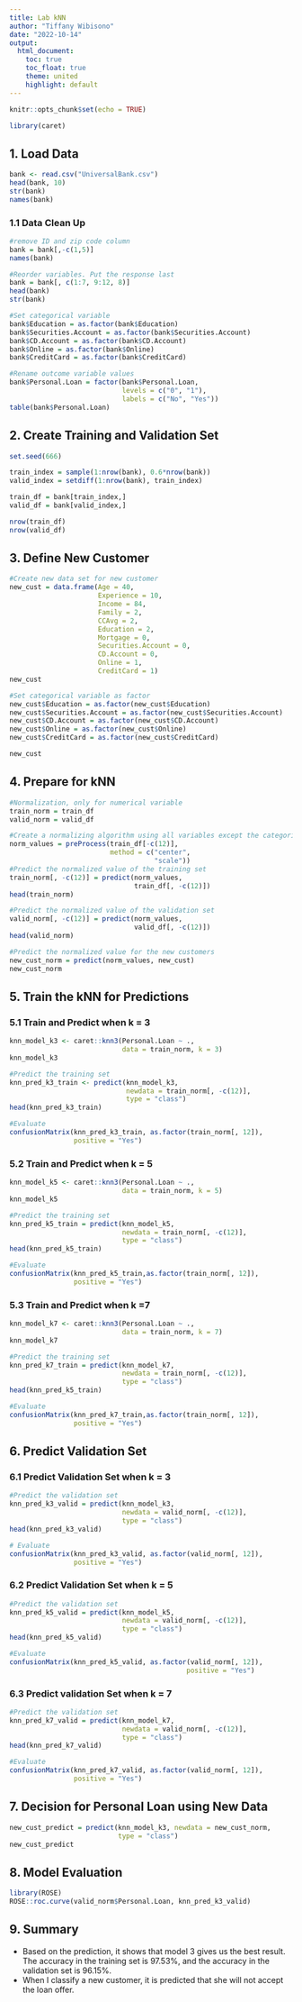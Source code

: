 ---
title: Lab kNN
author: "Tiffany Wibisono"
date: "2022-10-14"
output: 
  html_document:
    toc: true
    toc_float: true
    theme: united
    highlight: default
---

```{r setup, include=FALSE}
knitr::opts_chunk$set(echo = TRUE)

library(caret)
```


## 1. Load Data
```{r}
bank <- read.csv("UniversalBank.csv")
head(bank, 10)
str(bank)
names(bank)
```
### 1.1 Data Clean Up
```{r}
#remove ID and zip code column
bank = bank[,-c(1,5)]
names(bank)

#Reorder variables. Put the response last
bank = bank[, c(1:7, 9:12, 8)]
head(bank)
str(bank)

#Set categorical variable
bank$Education = as.factor(bank$Education)
bank$Securities.Account = as.factor(bank$Securities.Account)
bank$CD.Account = as.factor(bank$CD.Account)
bank$Online = as.factor(bank$Online)
bank$CreditCard = as.factor(bank$CreditCard)

#Rename outcome variable values
bank$Personal.Loan = factor(bank$Personal.Loan,
                            levels = c("0", "1"),
                            labels = c("No", "Yes"))
table(bank$Personal.Loan)
```
## 2. Create Training and Validation Set
```{r}
set.seed(666)

train_index = sample(1:nrow(bank), 0.6*nrow(bank))
valid_index = setdiff(1:nrow(bank), train_index)

train_df = bank[train_index,]
valid_df = bank[valid_index,]

nrow(train_df)
nrow(valid_df)
```
## 3. Define New Customer
```{r}
#Create new data set for new customer
new_cust = data.frame(Age = 40,
                      Experience = 10,
                      Income = 84,
                      Family = 2,
                      CCAvg = 2,
                      Education = 2,
                      Mortgage = 0,
                      Securities.Account = 0,
                      CD.Account = 0,
                      Online = 1,
                      CreditCard = 1)
new_cust

#Set categorical variable as factor
new_cust$Education = as.factor(new_cust$Education)
new_cust$Securities.Account = as.factor(new_cust$Securities.Account)
new_cust$CD.Account = as.factor(new_cust$CD.Account)
new_cust$Online = as.factor(new_cust$Online)
new_cust$CreditCard = as.factor(new_cust$CreditCard)

new_cust
```
## 4. Prepare for kNN
```{r}
#Normalization, only for numerical variable
train_norm = train_df
valid_norm = valid_df

#Create a normalizing algorithm using all variables except the categorical variables
norm_values = preProcess(train_df[-c(12)],
                         method = c("center",
                                    "scale"))
#Predict the normalized value of the training set
train_norm[, -c(12)] = predict(norm_values,
                               train_df[, -c(12)])
head(train_norm)

#Predict the normalized value of the validation set
valid_norm[, -c(12)] = predict(norm_values,
                               valid_df[, -c(12)])
head(valid_norm)

#Predict the normalized value for the new customers 
new_cust_norm = predict(norm_values, new_cust)
new_cust_norm
```
## 5. Train the kNN for Predictions
### 5.1 Train and Predict when k = 3
```{r}
knn_model_k3 <- caret::knn3(Personal.Loan ~ ., 
                            data = train_norm, k = 3)
knn_model_k3

#Predict the training set
knn_pred_k3_train <- predict(knn_model_k3, 
                             newdata = train_norm[, -c(12)], 
                             type = "class")
head(knn_pred_k3_train)

#Evaluate 
confusionMatrix(knn_pred_k3_train, as.factor(train_norm[, 12]),
                positive = "Yes")
```
### 5.2 Train and Predict when k = 5
```{r}
knn_model_k5 <- caret::knn3(Personal.Loan ~ ., 
                            data = train_norm, k = 5)
knn_model_k5

#Predict the training set
knn_pred_k5_train = predict(knn_model_k5,
                            newdata = train_norm[, -c(12)],
                            type = "class")
head(knn_pred_k5_train)

#Evaluate
confusionMatrix(knn_pred_k5_train,as.factor(train_norm[, 12]),
                positive = "Yes")
```
### 5.3 Train and Predict when k =7
```{r}
knn_model_k7 <- caret::knn3(Personal.Loan ~ ., 
                            data = train_norm, k = 7)
knn_model_k7

#Predict the training set
knn_pred_k7_train = predict(knn_model_k7,
                            newdata = train_norm[, -c(12)],
                            type = "class")
head(knn_pred_k5_train)

#Evaluate
confusionMatrix(knn_pred_k7_train,as.factor(train_norm[, 12]),
                positive = "Yes")
```
## 6. Predict Validation Set
### 6.1 Predict Validation Set when k = 3
```{r}
#Predict the validation set
knn_pred_k3_valid = predict(knn_model_k3, 
                            newdata = valid_norm[, -c(12)],
                            type = "class")
head(knn_pred_k3_valid)

# Evaluate
confusionMatrix(knn_pred_k3_valid, as.factor(valid_norm[, 12]),
                positive = "Yes")
```
### 6.2 Predict Validation Set when k = 5
```{r}
#Predict the validation set
knn_pred_k5_valid = predict(knn_model_k5, 
                            newdata = valid_norm[, -c(12)],
                            type = "class")
head(knn_pred_k5_valid)

#Evaluate
confusionMatrix(knn_pred_k5_valid, as.factor(valid_norm[, 12]),
                                            positive = "Yes")
```
### 6.3 Predict validation Set when k = 7
```{r}
#Predict the validation set
knn_pred_k7_valid = predict(knn_model_k7,
                            newdata = valid_norm[, -c(12)],
                            type = "class")
head(knn_pred_k7_valid)

#Evaluate
confusionMatrix(knn_pred_k7_valid, as.factor(valid_norm[, 12]),
                positive = "Yes")
```
## 7. Decision for Personal Loan using New Data
```{r}
new_cust_predict = predict(knn_model_k3, newdata = new_cust_norm,
                           type = "class")
new_cust_predict
```
## 8. Model Evaluation
```{r}
library(ROSE)
ROSE::roc.curve(valid_norm$Personal.Loan, knn_pred_k3_valid)
```
## 9. Summary
- Based on the prediction, it shows that model 3 gives us the best result. The accuracy in the training set is 97.53%, and the accuracy in the validation set is 96.15%.
- When I classify a new customer, it is predicted that she will not accept the loan offer.